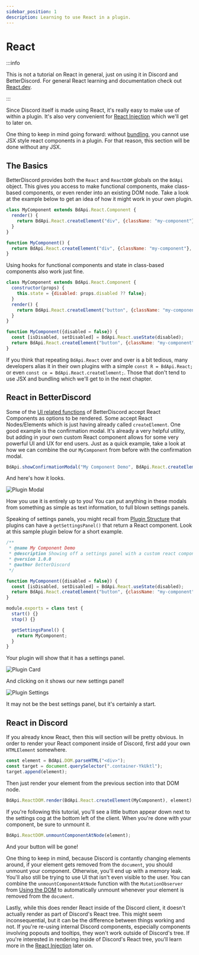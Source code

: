 ```yaml
---
sidebar_position: 1
description: Learning to use React in a plugin.
---
```



# React

:::info

This is not a tutorial on React in general, just on using it in Discord and BetterDiscord. For general React learning and documentation check out [React.dev](https://react.dev/learn).

:::


Since Discord itself is made using React, it's really easy to make use of within a plugin. It's also very convenient for [React Injection](../advanced/react.md) which we'll get to later on.

One thing to keep in mind going forward: without [bundling](./bundling.mdx), you cannot use JSX style react components in a plugin. For that reason, this section will be done without any JSX.

## The Basics

BetterDiscord provides both the `React` and `ReactDOM` globals on the `BdApi` object. This gives you access to make functional components, make class-based components, or even render into an existing DOM node. Take a look at the example below to get an idea of how it might work in your own plugin.

<Tabs className="code-tabs">
<TabItem value="Class">

```js showLineNumbers
class MyComponent extends BdApi.React.Component {
  render() {
    return BdApi.React.createElement("div", {className: "my-component"}, "Hello World!");
  }
}
```

</TabItem>

<TabItem value="Functional">

```jsx showLineNumbers
function MyComponent() {
  return BdApi.React.createElement("div", {className: "my-component"}, "Hello World!");
}
```

</TabItem>

</Tabs>


Using hooks for functional components and state in class-based components also work just fine.

<Tabs className="code-tabs">
<TabItem value="Class">

```js showLineNumbers
class MyComponent extends BdApi.React.Component {
  constructor(props) {
    this.state = {disabled: props.disabled ?? false};
  }
  render() {
    return BdApi.React.createElement("button", {className: "my-component", disabled: this.state.disabled}, "Hello World!");
  }
}
```

</TabItem>

<TabItem value="Functional">

```jsx showLineNumbers
function MyComponent({disabled = false}) {
  const [isDisabled, setDisabled] = BdApi.React.useState(disabled);
  return BdApi.React.createElement("button", {className: "my-component", disabled: isDisabled}, "Hello World!");
}
```

</TabItem>

</Tabs>

If you think that repeating `BdApi.React` over and over is a bit tedious, many developers alias it in their own plugins with a simple `const R = BdApi.React;` or even `const ce = BdApi.React.createElement;`. Those that don't tend to use JSX and bundling which we'll get to in the next chapter.


## React in BetterDiscord

Some of the [UI related functions](../../api/ui.md) of BetterDiscord accept React Components as options to be rendered. Some accept React Nodes/Elements which is just having already called `createElement`. One good example is the confirmation modal. It's already a very helpful utility, but adding in your own custom React component allows for some very powerful UI and UX for end users. Just as a quick example, take a look at how we can combine the our `MyComponent` from before with the confirmation modal.

```js showLineNumbers
BdApi.showConfirmationModal("My Component Demo", BdApi.React.createElement(MyComponent));
```

And here's how it looks.

![Plugin Modal](./plugin_modal.png)

How you use it is entirely up to you! You can put anything in these modals from something as simple as text information, to full blown settings panels.

Speaking of settings panels, you might recall from [Plugin Structure](../introduction/structure.md) that plugins can have a `getSettingsPanel()` that return a React component. Look at this sample plugin below for a short example.

```js
/**
 * @name My Component Demo
 * @description Showing off a settings panel with a custom react component.
 * @version 1.0.0
 * @author BetterDiscord
 */

function MyComponent({disabled = false}) {
  const [isDisabled, setDisabled] = BdApi.React.useState(disabled);
  return BdApi.React.createElement("button", {className: "my-component", disabled: isDisabled}, "Hello World!");
}

module.exports = class test { 
  start() {}
  stop() {}

  getSettingsPanel() {
    return MyComponent;
  }
}
```

Your plugin will show that it has a settings panel.

![Plugin Card](./plugin_Card.png)

And clicking on it shows our new settings panel!

![Plugin Settings](./plugin_settings.png)

It may not be the best settings panel, but it's certainly a start.


## React in Discord

If you already know React, then this will section will be pretty obvious. In order to render your React component inside of Discord, first add your own `HTMLElement` somewhere.

```js
const element = BdApi.DOM.parseHTML("<div>");
const target = document.querySelector(".container-YkUktl");
target.append(element);
```

Then just render your element from the previous section into that DOM node.

```js
BdApi.ReactDOM.render(BdApi.React.createElement(MyComponent), element);
```

If you're following this tutorial, you'll see a little button appear down next to the settings cog at the bottom left of the client. When you're done with your component, be sure to unmount it.

```js
BdApi.ReactDOM.unmountComponentAtNode(element);
```

And your button will be gone!

One thing to keep in mind, because Discord is contantly changing elements around, if your element gets removed from the `document`, you should unmount your component. Otherwise, you'll end up with a memory leak. You'll also still be trying to use UI that isn't even visible to the user. You can combine the `unmountComponentAtNode` function with the `MutationObserver` from [Using the DOM](../basics/dom.md) to automatically unmount whenever your element is removed from the `document`.

Lastly, while this does render React inside of the Discord client, it doesn't actually render as part of Discord's React tree. This might seem inconsequential, but it can be the difference between things working and not. If you're re-using internal Discord components, especially components involving popouts and tooltips, they won't work outside of Discord's tree. If you're interested in rendering inside of Discord's React tree, you'll learn more in the [React Injection](../advanced/react.md) later on.
